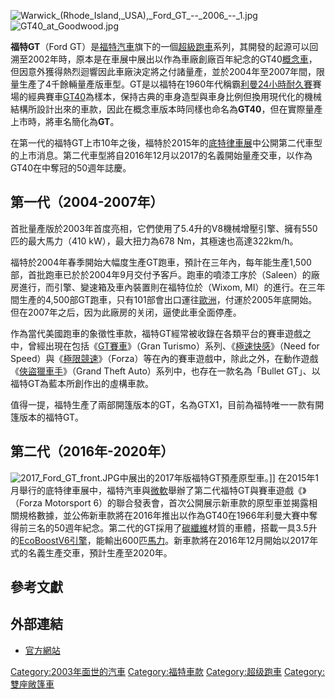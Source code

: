 {{noteTA
|1=zh-hans:極品飛車; zh-hant:極速快感;
|2=zh-hans:GT賽車; zh-hant:跑車浪漫旅;
}}
[[File:Warwick_(Rhode_Island,_USA),_Ford_GT_--_2006_--_1.jpg|thumb]]
[[File:GT40_at_Goodwood.jpg|thumb]]

'''福特GT'''（Ford GT）是[[福特汽車|福特汽車]]旗下的一個[[超級跑車|超級跑車]]系列，其開發的起源可以回溯至2002年時，原本是在車展中展出以作為車廠創廠百年紀念的GT40[[概念車|概念車]]，但因意外獲得熱烈迴響因此車廠決定將之付諸量產，並於2004年至2007年間，限量生產了4千餘輛量產版車型。GT是以福特在1960年代稱霸[[利曼24小時耐久賽|利曼24小時耐久賽]]賽場的經典賽車[[福特GT40|GT40]]為樣本，保持古典的車身造型與車身比例但換用現代化的機械結構所設計出來的車款，因此在概念車版本時同樣也命名為'''GT40'''，但在實際量產上市時，將車名簡化為'''GT'''。

在第一代的福特GT上市10年之後，福特於2015年的[[底特律車展|底特律車展]]中公開第二代車型的上市消息。第二代車型將自2016年12月以2017{{link-en|年式|Model year}}的名義開始量產交車，以作為GT40在{{link-en|1966年利曼24小時耐久賽|1966 24 Hours of Le Mans}}中奪冠的50週年誌慶。

==第一代（2004-2007年）==
首批量產版於2003年首度亮相，它們使用了5.4升的V8機械增壓引擎、擁有550匹的最大馬力（410 kW），最大扭力為678 Nm，其極速也高達322km/h。

福特於2004年春季開始大幅度生產GT跑車，預計在三年內，每年能生產1,500部，首批跑車已於於2004年9月交付予客戶。跑車的噴漆工序於{{link-en|薩林汽車|Saleen}}（Saleen）的廠房進行，而引擎、變速箱及車內裝置則在福特位於{{link-en|威克森|Wixom, Michigan}}（Wixom, MI）的{{link-en|威克森組裝廠|Wixom Assembly Plant|廠房}}進行。在三年間生產的4,500部GT跑車，只有101部會出口運往[[歐洲|歐洲]]，付運於2005年底開始。但在2007年之后，因为此廠房的关闭，逼使此車全面停產。

作為當代美國跑車的象徵性車款，福特GT經常被收錄在各類平台的賽車遊戲之中，曾經出現在包括《[[GT賽車|GT賽車]]》（Gran Turismo）系列、《[[極速快感系列|極速快感]]》（Need for Speed）與《[[極限競速系列|極限競速]]》（Forza）等在內的賽車遊戲中，除此之外，在動作遊戲《[[俠盜獵車手系列|俠盜獵車手]]》（Grand Theft Auto）系列中，也存在一款名為「Bullet GT」、以福特GT為藍本所創作出的虛構車款。

值得一提，福特生產了兩部開篷版本的GT，名為GTX1，目前為福特唯一一款有開篷版本的福特GT。

==第二代（2016年-2020年）==
[[File:2017_Ford_GT_front.JPG|thumb]]中展出的2017年版福特GT預產原型車。]]
在2015年1月舉行的底特律車展中，福特汽車與[[微軟|微軟]]舉辦了第二代福特GT與賽車遊戲《{{link-en|極限競速6|Forza Motorsport 6}}》（Forza Motorsport 6）的聯合發表會，首次公開展示新車款的原型車並揭露相關規格數據，並公佈新車款將在2016年推出以作為GT40在1966年利曼大賽中奪得前三名的50週年紀念。第二代的GT採用了[[碳纖維|碳纖維]]材質的{{link-en|單體構造|Monocoque}}車體，搭載一具3.5升{{link-en|雙渦輪增壓|Twin-turbo}}的[[福特EcoBoost引擎|EcoBoost]][[V6引擎|V6引擎]]，能輸出600匹[[馬力|馬力]]。新車款將在2016年12月開始以2017年式的名義生產交車，預計生產至2020年{{R|R&T}}。

==參考文獻==
{{reflist|refs=
<ref name="R&T">{{Cite web |url=http://www.roadandtrack.com/new-cars/future-cars/news/a31284/new-ford-gt-production-begins-december-2016/ |title=Ford Will Build One GT Per Day From December 2016 to October 2020 | language=en |archiveurl=https://web.archive.org/web/20161026231123/http://www.roadandtrack.com/new-cars/future-cars/news/a31284/new-ford-gt-production-begins-december-2016/ |archivedate=2016-10-26 |publisher={{link-en|Road & Track|Road & Track}} |date=2016-10-24 |accessdate=2016-12-02}}</ref>
|
}}

==外部連結==
*{{en}}[https://web.archive.org/web/20060118081310/http://www.fordvehicles.com/fordgt/ 官方網站]
{{Commonscat|Ford GT|福特GT}}

{{DEFAULTSORT:GT}}

[[Category:2003年面世的汽車|Category:2003年面世的汽車]]
[[Category:福特車款|Category:福特車款]]
[[Category:超级跑車|Category:超级跑車]]
[[Category:雙座敞篷車|Category:雙座敞篷車]]